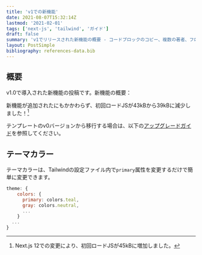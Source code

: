 ```yaml
---
title: 'v1での新機能'
date: 2021-08-07T15:32:14Z
lastmod: '2021-02-01'
tags: ['next-js', 'tailwind', 'ガイド']
draft: false
summary: 'v1でリリースされた新機能の概要 - コードブロックのコピー、複数の著者、フロントマターレイアウトなど'
layout: PostSimple
bibliography: references-data.bib
---
```


## 概要

v1.0で導入された新機能の投稿です。新機能の概要：

<TOCInline toc={props.toc} exclude="概要" toHeading={2} />

新機能が追加されたにもかかわらず、初回ロードJSが43kBから39kBに減少しました！[^1]

[^1]: Next.js 12での変更により、初回ロードJSが45kBに増加しました。

テンプレートのv0バージョンから移行する場合は、以下の[アップグレードガイド](#アップグレードガイド)を参照してください。

## テーマカラー

テーマカラーは、Tailwindの設定ファイル内で`primary`属性を変更するだけで簡単に変更できます。

```js:tailwind.config.js
theme: {
    colors: {
      primary: colors.teal,
      gray: colors.neutral,
      ...
    }
  ...
}
```
